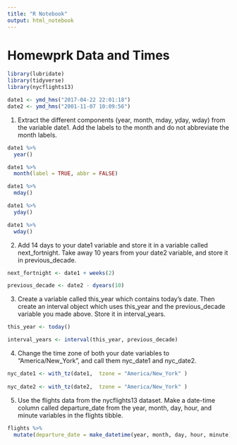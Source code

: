 ```yaml
---
title: "R Notebook"
output: html_notebook
---
```


# Homewprk Data and Times 

```r
library(lubridate)
library(tidyverse)
library(nycflights13)
```

```r
date1 <- ymd_hms("2017-04-22 22:01:18")
date2 <- ymd_hms("2001-11-07 10:09:56")
```

1. Extract the different components (year, month, mday, yday, wday) from the variable date1. Add the labels to the month and do not abbreviate the month labels. 
```r
date1 %>%
  year()

date1 %>%
  month(label = TRUE, abbr = FALSE)

date1 %>%
  mday()

date1 %>%
  yday()

date1 %>%
  wday()
```

2. Add 14 days to your date1 variable and store it in a variable called next_fortnight. Take away 10 years from your date2 variable, and store it in previous_decade. 
```r
next_fortnight <- date1 + weeks(2)  

previous_decade <- date2 - dyears(10)
```

3. Create a variable called this_year which contains today’s date. Then create an interval object which uses this_year and the previous_decade variable you made above. Store it in interval_years. 
```r
this_year <- today()

interval_years <- interval(this_year, previous_decade)
```
4. Change the time zone of both your date variables to “America/New_York”, and call them nyc_date1 and nyc_date2. 

```r
nyc_date1 <- with_tz(date1,  tzone = "America/New_York" )
  
nyc_date2 <- with_tz(date2,  tzone = "America/New_York" )
```

5. Use the flights data from the nycflights13 dataset. Make a date-time column called departure_date from the year, month, day, hour, and minute variables in the flights tibble. 

```r
flights %>%
  mutate(departure_date = make_datetime(year, month, day, hour, minute))
```

